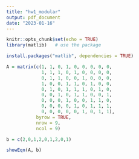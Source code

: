 ```yaml
---
title: "hw1_modular"
output: pdf_document
date: "2023-01-16"
---
```


```r
knitr::opts_chunk$set(echo = TRUE)
library(matlib)   # use the package

install.packages("matlib", dependencies = TRUE)
```

```r
A = matrix(c(1, 1, 0, 1, 0, 0, 0, 0, 0,
             1, 1, 1, 0, 1, 0, 0, 0, 0,
             0, 1, 1, 0, 0, 1, 0, 0, 0,
             1, 0, 0, 1, 1, 0, 1, 0, 0,
             0, 1, 0, 1, 1, 1, 0, 1, 0,
             0, 0, 1, 0, 1, 1, 0, 0, 1,
             0, 0, 0, 1, 0, 0, 1, 1, 0,
             0, 0, 0, 0, 1, 0, 1, 1, 1,
             0, 0, 0, 0, 0, 1, 0, 1, 1),
           byrow = TRUE,
           nrow = 9,
           ncol = 9)

b = c(2,0,1,2,0,1,2,0,1)
```

```r
showEqn(A, b)
```

```r
```

```r
```

```r
```

```r
```





























